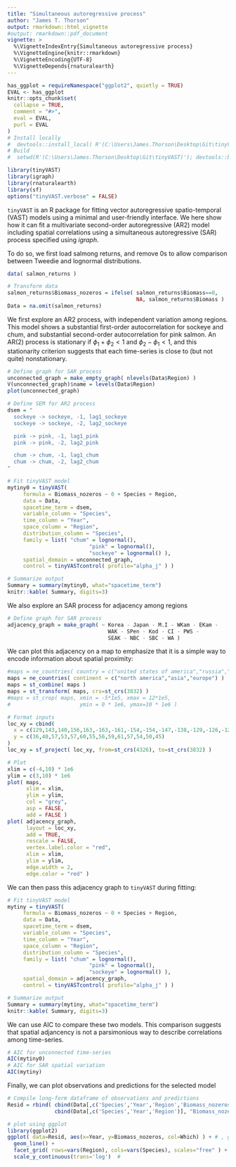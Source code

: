 ```yaml
---
title: "Simultaneous autoregressive process"
author: "James T. Thorson"
output: rmarkdown::html_vignette
#output: rmarkdown::pdf_document
vignette: >
  %\VignetteIndexEntry{Simultaneous autoregressive process}
  %\VignetteEngine{knitr::rmarkdown}
  %\VignetteEncoding{UTF-8}
  %\VignetteDepends{rnaturalearth}
---
```


```r
has_ggplot = requireNamespace("ggplot2", quietly = TRUE)
EVAL <- has_ggplot
knitr::opts_chunk$set(
  collapse = TRUE,
  comment = "#>",
  eval = EVAL,
  purl = EVAL
)
# Install locally
#  devtools::install_local( R'(C:\Users\James.Thorson\Desktop\Git\tinyVAST)', force=TRUE )
# Build
#  setwd(R'(C:\Users\James.Thorson\Desktop\Git\tinyVAST)'); devtools::build_rmd("vignettes/simultaneous_autoregressive_process.Rmd"); rmarkdown::render( "vignettes/simultaneous_autoregressive_process.Rmd", rmarkdown::pdf_document())
```

```r
library(tinyVAST)
library(igraph)
library(rnaturalearth)
library(sf)
options("tinyVAST.verbose" = FALSE)
```

`tinyVAST` is an R package for fitting vector autoregressive spatio-temporal (VAST) models using a minimal and user-friendly interface.
We here show how it can fit a multivariate second-order autoregressive (AR2) model including spatial correlations using
a simultaneous autoregressive (SAR) process specified using _igraph_.

To do so, we first load salmong returns, and remove 0s to allow comparison between Tweedie and lognormal distributions.

```r
data( salmon_returns )

# Transform data
salmon_returns$Biomass_nozeros = ifelse( salmon_returns$Biomass==0,
                                         NA, salmon_returns$Biomass )
Data = na.omit(salmon_returns)
```

We first explore an AR2 process, with independent variation among regions.
This model shows a substantial first-order autocorrelation for sockeye and chum,
and substantial second-order autocorrelation for pink salmon.  An AR(2) process is
stationary if $\phi_1 + \phi_2 < 1$ and $\phi_2 - \phi_1 < 1$, and this
stationarity criterion suggests that each time-series is close to (but not quite) nonstationary.
```r
# Define graph for SAR process
unconnected_graph = make_empty_graph( nlevels(Data$Region) )
V(unconnected_graph)$name = levels(Data$Region)
plot(unconnected_graph)

# Define SEM for AR2 process
dsem = "
  sockeye -> sockeye, -1, lag1_sockeye
  sockeye -> sockeye, -2, lag2_sockeye

  pink -> pink, -1, lag1_pink
  pink -> pink, -2, lag2_pink

  chum -> chum, -1, lag1_chum
  chum -> chum, -2, lag2_chum
"

# Fit tinyVAST model
mytiny0 = tinyVAST(
     formula = Biomass_nozeros ~ 0 + Species + Region,
     data = Data,
     spacetime_term = dsem,
     variable_column = "Species",
     time_column = "Year",
     space_column = "Region",
     distribution_column = "Species",
     family = list( "chum" = lognormal(),
                          "pink" = lognormal(),
                          "sockeye" = lognormal() ),
     spatial_domain = unconnected_graph,
     control = tinyVASTcontrol( profile="alpha_j" ) )

# Summarize output
Summary = summary(mytiny0, what="spacetime_term")
knitr::kable( Summary, digits=3)
```

We also explore an SAR process for adjacency among regions
```r
# Define graph for SAR process
adjacency_graph = make_graph( ~ Korea - Japan - M.I - WKam - EKam -
                                WAK - SPen - Kod - CI - PWS -
                                SEAK - NBC - SBC - WA )
```

We can plot this adjacency on a map to emphasize that it is a simple way to encode information about spatial proximity:
```r
#maps = ne_countries( country = c("united states of america","russia","canada","south korea","north korea","japan") )
maps = ne_countries( continent = c("north america","asia","europe") )
maps = st_combine( maps )
maps = st_transform( maps, crs=st_crs(3832) )
#maps = st_crop( maps, xmin = -5*1e5, xmax = 12*1e5,
#                      ymin = 0 * 1e6, ymax=10 * 1e6 )

# Format inputs
loc_xy = cbind(
  x = c(129,143,140,156,163,-163,-161,-154,-154,-147,-138,-129,-126,-125),
  y = c(36,40,57,53,57,60,55,56,59,61,57,54,50,45)
)
loc_xy = sf_project( loc_xy, from=st_crs(4326), to=st_crs(3832) )

# Plot
xlim = c(-4,10) * 1e6
ylim = c(3,10) * 1e6
plot( maps, 
      xlim = xlim,
      ylim = ylim,
      col = "grey",
      asp = FALSE,
      add = FALSE )
plot( adjacency_graph, 
      layout = loc_xy,
      add = TRUE, 
      rescale = FALSE,
      vertex.label.color = "red",
      xlim = xlim, 
      ylim = ylim, 
      edge.width = 2,
      edge.color = "red" )
```

We can then pass this adjacency graph to `tinyVAST` during fitting:
```r
# Fit tinyVAST model
mytiny = tinyVAST(
     formula = Biomass_nozeros ~ 0 + Species + Region,
     data = Data,
     spacetime_term = dsem,
     variable_column = "Species",
     time_column = "Year",
     space_column = "Region",
     distribution_column = "Species",
     family = list( "chum" = lognormal(),
                          "pink" = lognormal(),
                          "sockeye" = lognormal() ),
     spatial_domain = adjacency_graph,
     control = tinyVASTcontrol( profile="alpha_j" ) )

# Summarize output
Summary = summary(mytiny, what="spacetime_term")
knitr::kable( Summary, digits=3)
```

We can use AIC to compare these two models.  This comparison suggests that spatial adjancency
is not a parsimonious way to describe correlations among time-series.
```r
# AIC for unconnected time-series
AIC(mytiny0)
# AIC for SAR spatial variation
AIC(mytiny)
```

Finally, we can plot observations and predictions for the selected model
```r
# Compile long-form dataframe of observations and predictions
Resid = rbind( cbind(Data[,c('Species','Year','Region','Biomass_nozeros')], "Which"="Obs"),
               cbind(Data[,c('Species','Year','Region')], "Biomass_nozeros"=predict(mytiny0,Data), "Which"="Pred") )

# plot using ggplot
library(ggplot2)
ggplot( data=Resid, aes(x=Year, y=Biomass_nozeros, col=Which) ) + # , group=yhat.id
  geom_line() +
  facet_grid( rows=vars(Region), cols=vars(Species), scales="free" ) +
  scale_y_continuous(trans='log')  #
```
